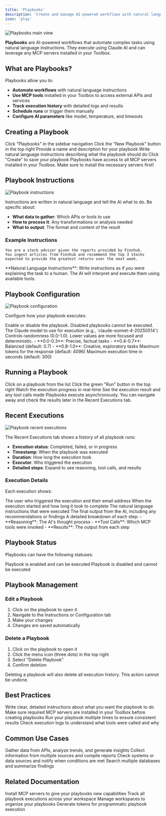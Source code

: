 ```yaml
---
title: 'Playbooks'
description: 'Create and manage AI-powered workflows with natural language instructions'
icon: 'play'
---
```


<img
  src="/images/studio/playbooks-main-view.png"
  alt="Playbooks main view"
/>

**Playbooks** are AI-powered workflows that automate complex tasks using natural language instructions. They execute using Claude AI and can leverage any MCP servers installed in your Toolbox.

## What are Playbooks?

Playbooks allow you to:

- **Automate workflows** with natural language instructions
- **Use MCP tools** installed in your Toolbox to access external APIs and services
- **Track execution history** with detailed logs and results
- **Schedule runs** or trigger them manually
- **Configure AI parameters** like model, temperature, and timeouts

## Creating a Playbook

<Steps>
  <Step title="Navigate to Playbooks">
    Click "Playbooks" in the sidebar navigation
  </Step>
  <Step title="Click New Playbook">
    Click the "New Playbook" button in the top right
  </Step>
  <Step title="Enter Playbook Details">
    Provide a name and description for your playbook
  </Step>
  <Step title="Write Instructions">
    Write natural language instructions describing what the playbook should do
  </Step>
  <Step title="Save">
    Click "Create" to save your playbook
  </Step>
</Steps>

<Callout type="tip">
  Playbooks have access to all MCP servers installed in your Toolbox. Make sure to install the necessary servers first!
</Callout>

## Playbook Instructions

<img
  src="/images/studio/playbook-detail-instructions.png"
  alt="Playbook instructions"
/>

Instructions are written in natural language and tell the AI what to do. Be specific about:

- **What data to gather**: Which APIs or tools to use
- **How to process it**: Any transformations or analysis needed
- **What to output**: The format and content of the result

### Example Instructions

```
You are a stock advisor given the reports provided by Finnhub.
You ingest articles from Finnhub and recommend the top 3 stocks
expected to provide the greatest returns over the next week.
```

<Callout type="info">
  **Natural Language Instructions**: Write instructions as if you were explaining the task to a human. The AI will interpret and execute them using available tools.
</Callout>

## Playbook Configuration

<img
  src="/images/studio/playbook-detail-configuration.png"
  alt="Playbook configuration"
/>

Configure how your playbook executes:

<ResponseField name="Status" type="toggle">
  Enable or disable the playbook. Disabled playbooks cannot be executed.
</ResponseField>

<ResponseField name="Model" type="select">
  The Claude model to use for execution (e.g., `claude-sonnet-4-20250514`)
</ResponseField>

<ResponseField name="Temperature" type="number">
  Controls randomness (0.0-1.0). Lower values are more focused and deterministic.
  - **0.0-0.3**: Precise, factual tasks
  - **0.4-0.7**: Balanced (default: 0.7)
  - **0.8-1.0**: Creative, exploratory tasks
</ResponseField>

<ResponseField name="Max Tokens" type="number">
  Maximum tokens for the response (default: 4096)
</ResponseField>

<ResponseField name="Timeout" type="number">
  Maximum execution time in seconds (default: 300)
</ResponseField>

## Running a Playbook

<Steps>
  <Step title="Open Playbook">
    Click on a playbook from the list
  </Step>
  <Step title="Click Run">
    Click the green "Run" button in the top right
  </Step>
  <Step title="Monitor Execution">
    Watch the execution progress in real-time
  </Step>
  <Step title="View Results">
    See the execution result and any tool calls made
  </Step>
</Steps>

<Callout type="success">
  Playbooks execute asynchronously. You can navigate away and check the results later in the Recent Executions tab.
</Callout>

## Recent Executions

<img
  src="/images/studio/playbook-recent-executions.png"
  alt="Playbook recent executions"
/>

The Recent Executions tab shows a history of all playbook runs:

- **Execution status**: Completed, failed, or in progress
- **Timestamp**: When the playbook was executed
- **Duration**: How long the execution took
- **Executor**: Who triggered the execution
- **Detailed steps**: Expand to see reasoning, tool calls, and results

### Execution Details

Each execution shows:

<AccordionGroup>
  <Accordion title="Executed By">
    The user who triggered the execution and their email address
  </Accordion>
  <Accordion title="Start Time & Duration">
    When the execution started and how long it took to complete
  </Accordion>
  <Accordion title="Instructions">
    The natural language instructions that were executed
  </Accordion>
  <Accordion title="Execution Result">
    The final output from the AI, including any recommendations or findings
  </Accordion>
  <Accordion title="Execution Steps">
    A detailed breakdown of each step:
    - **Reasoning**: The AI's thought process
    - **Tool Calls**: Which MCP tools were invoked
    - **Results**: The output from each step
  </Accordion>
</AccordionGroup>

## Playbook Status

Playbooks can have the following statuses:

<CardGroup cols={2}>
  <Card title="🟢 Active" icon="circle-check">
    Playbook is enabled and can be executed
  </Card>
  <Card title="⚫ Inactive" icon="circle-pause">
    Playbook is disabled and cannot be executed
  </Card>
</CardGroup>

## Playbook Management

### Edit a Playbook

1. Click on the playbook to open it
2. Navigate to the Instructions or Configuration tab
3. Make your changes
4. Changes are saved automatically

### Delete a Playbook

1. Click on the playbook to open it
2. Click the menu icon (three dots) in the top right
3. Select "Delete Playbook"
4. Confirm deletion

<Callout type="warning">
  Deleting a playbook will also delete all execution history. This action cannot be undone.
</Callout>

## Best Practices

<CardGroup cols={2}>
  <Card title="Be Specific" icon="target">
    Write clear, detailed instructions about what you want the playbook to do
  </Card>
  <Card title="Install Tools First" icon="toolbox">
    Make sure required MCP servers are installed in your Toolbox before creating playbooks
  </Card>
  <Card title="Test Thoroughly" icon="flask">
    Run your playbook multiple times to ensure consistent results
  </Card>
  <Card title="Monitor Executions" icon="chart-line">
    Check execution logs to understand what tools were called and why
  </Card>
</CardGroup>

## Common Use Cases

<AccordionGroup>
  <Accordion title="Data Analysis">
    Gather data from APIs, analyze trends, and generate insights
  </Accordion>
  <Accordion title="Report Generation">
    Collect information from multiple sources and compile reports
  </Accordion>
  <Accordion title="Monitoring & Alerts">
    Check systems or data sources and notify when conditions are met
  </Accordion>
  <Accordion title="Research Automation">
    Search multiple databases and summarize findings
  </Accordion>
</AccordionGroup>

## Related Documentation

<CardGroup cols={2}>
  <Card
    title="Toolbox"
    icon="toolbox"
    href="/studio/toolbox"
  >
    Install MCP servers to give your playbooks new capabilities
  </Card>
  <Card
    title="Activity Logs"
    icon="list"
    href="/studio/activity-logs"
  >
    Track all playbook executions across your workspace
  </Card>
  <Card
    title="Workspace Management"
    icon="folder"
    href="/studio/workspace-management"
  >
    Manage workspaces to organize your playbooks
  </Card>
  <Card
    title="API Tokens"
    icon="key"
    href="/studio/api-keys"
  >
    Generate tokens for programmatic playbook execution
  </Card>
</CardGroup>
